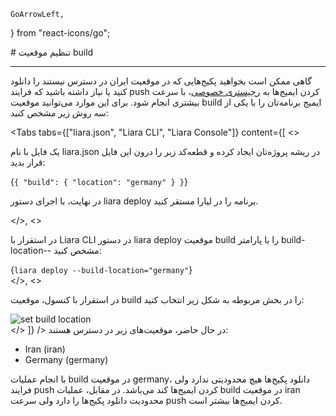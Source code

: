     GoArrowLeft,
} from "react-icons/go";


<Layout>
<Head>
<title>مستندات تنظیم موقعیت build در پلتفرم  - لیارا</title>
</Head>
# تنظیم موقعیت build

<hr className="mb-2" />
گاهی ممکن است بخواهید پکیج‌هایی که در موقعیت ایران در دسترس نیستند را دانلود کنید یا نیاز داشته باشید که فرایند push کردن ایمیج‌ها به <a href="./private-registry" className="text-[#2196f3] ">رجیستری خصوصی</a>، با سرعت بیشتری انجام شود. برای این موارد می‌توانید موقعیت build ایمیج برنامه‌تان را با یکی از سه روش زیر مشخص کنید:

<Tabs 
    tabs={["liara.json", "Liara CLI", "Liara Console"]} 
    content={[
    <>
    <p>
    یک فایل با نام <Important>liara.json</Important> در ریشه‌ پروژه‌تان ایجاد کرده و قطعه‌کد زیر را درون این فایل قرار بدید:
    </p>
    <div className='h-2' />
    <div dir="ltr">
    <Highlight className="json">
        {`{
  "build": {
     "location": "germany"
  }
}`}
    </Highlight>
    </div>
    <div className='h-2' />
    <p>
    در نهایت، با اجرای دستور <Important>liara deploy</Important> برنامه را در لیارا مستقر کنید.
    </p>
    </>,
    <>
    <p>
    در استقرار با Liara CLI در دستور <Important>liara deploy</Important> موقعیت build را با پارامتر <Important>build-location--</Important> مشخص کنید:
    </p>
    <div className='h-2' />
    <div dir="ltr">
    <Highlight className="json">
        {`liara deploy --build-location="germany"`}
    </Highlight>
    </div>
    <div className='h-2' />
    </>,
    <>
    <p>
        در استقرار با کنسول، موقعیت build را در بخش مربوطه به شکل زیر انتخاب کنید:
    </p>
    <div className='h-2' />
    <img src="https://files.liara.ir/liara/docs/set-build-location.png" alt="set build location" />
    <div className='h-2' />
    </>
]} 
/>
در حال حاضر، موقعیت‌های زیر در دسترس هستند:
<div className='h-2' />
<ul>
    <li>Iran (iran)</li>
    <li>Germany (germany)</li>
</ul>
<div className='h-2' />

<Alert variant="info">
<p>
با انجام عملیات build در موقعیت germany، دانلود پکیج‌ها هیچ محدودیتی ندارد ولی فرایند push کردن ایمیج‌ها کند می‌باشد. در مقابل، عملیات build در موقعیت iran محدودیت دانلود پکیج‌ها را دارد ولی سرعت push کردن ایمیج‌ها بیشتر است.
</p>
</Alert>

</Layout>